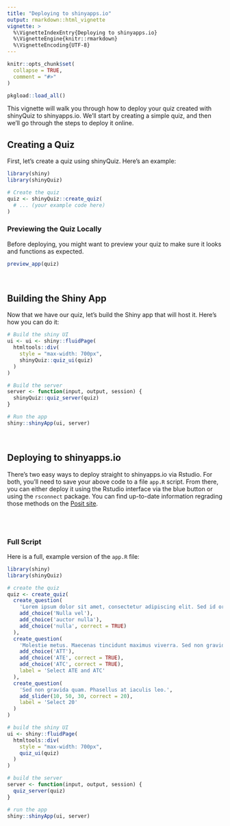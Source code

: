 ```yaml
---
title: "Deploying to shinyapps.io"
output: rmarkdown::html_vignette
vignette: >
  %\VignetteIndexEntry{Deploying to shinyapps.io}
  %\VignetteEngine{knitr::rmarkdown}
  %\VignetteEncoding{UTF-8}
---
```


```r
knitr::opts_chunk$set(
  collapse = TRUE,
  comment = "#>"
)
```

```r
pkgload::load_all()
```

This vignette will walk you through how to deploy your quiz created with shinyQuiz to shinyapps.io. We'll start by creating a simple quiz, and then we'll go through the steps to deploy it online.

## Creating a Quiz
First, let's create a quiz using shinyQuiz. Here's an example:

```r
library(shiny)
library(shinyQuiz)

# Create the quiz
quiz <- shinyQuiz::create_quiz(
  # ... (your example code here)
)
```

### Previewing the Quiz Locally
Before deploying, you might want to preview your quiz to make sure it looks and functions as expected.

```r
preview_app(quiz)
```

<br>

## Building the Shiny App
Now that we have our quiz, let's build the Shiny app that will host it. Here's how you can do it:

```r
# Build the shiny UI
ui <- ui <- shiny::fluidPage(
  htmltools::div(
    style = "max-width: 700px",
    shinyQuiz::quiz_ui(quiz)
  )
)

# Build the server
server <- function(input, output, session) {
  shinyQuiz::quiz_server(quiz)
}

# Run the app
shiny::shinyApp(ui, server)
```

<br>

## Deploying to shinyapps.io

There's two easy ways to deploy straight to shinyapps.io via Rstudio. For both, you'll need to save your above code to a file `app.R` script. From there, you can either deploy it using the Rstudio interface via the blue button or using the `rsconnect` package. You can find up-to-date information regrading those methods on the [Posit site](https://shiny.posit.co/r/articles/share/shinyapps/).

<br><br>

### Full Script

Here is a full, example version of the `app.R` file:

```r
library(shiny)
library(shinyQuiz)

# create the quiz 
quiz <- create_quiz(
  create_question(
    'Lorem ipsum dolor sit amet, consectetur adipiscing elit. Sed id ornare augue, fringilla molestie metus. Donec eget tortor tincidunt, sagittis dui volutpat, finibus est. Select nulla.',
    add_choice('Nulla vel'),
    add_choice('auctor nulla'),
    add_choice('nulla', correct = TRUE)
  ),
  create_question(
    'Molestie metus. Maecenas tincidunt maximus viverra. Sed non gravida quam. Phasellus at iaculis leo. Mauris congue aliquet dui, ut dapibus lorem porttitor sed.',
    add_choice('ATT'),
    add_choice('ATE', correct = TRUE),
    add_choice('ATC', correct = TRUE),
    label = 'Select ATE and ATC'
  ),
  create_question(
    'Sed non gravida quam. Phasellus at iaculis leo.',
    add_slider(10, 50, 30, correct = 20),
    label = 'Select 20'
  )
)

# build the shiny UI
ui <- shiny::fluidPage(
  htmltools::div(
    style = "max-width: 700px",
    quiz_ui(quiz)
  )
)

# build the server
server <- function(input, output, session) {
  quiz_server(quiz)
}

# run the app
shiny::shinyApp(ui, server)
```